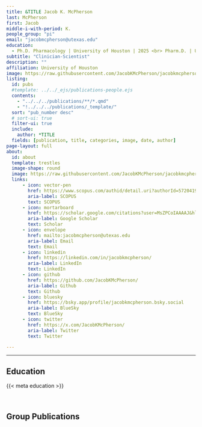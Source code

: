 ```yaml
---
title: &TITLE Jacob K. McPherson
last: McPherson
first: Jacob
middle-i-with-period: K.
people_group: "pi"
email: "jacobmcpherson@utexas.edu"
education:
  - Ph.D. Pharmacology | University of Houston | 2025 <br> Pharm.D. | University of Houston | 2021 <br> B.S. Biological Sciences | University of Texas at Austin | 2015 <br>
subtitle: "Clinician-Scientist"
description: ""
affiliation: University of Houston
image: https://raw.githubusercontent.com/JacobKMcPherson/jacobkmcpherson.github.io/refs/heads/main/profile.svg
listing:
  id: pubs
  #template: ../../_ejs/publications-people.ejs 
  contents: 
    - "../../../publications/**/*.qmd"
    - "!../../../publications/_template/"
  sort: "pub_number desc"
  # sort-ui: true
  filter-ui: true
  include:
    author: *TITLE
  fields: [publication, title, categories, image, date, author]
page-layout: full
about: 
  id: about
  template: trestles
  image-shape: round
  image: https://raw.githubusercontent.com/JacobKMcPherson/jacobkmcpherson.github.io/refs/heads/main/profile.svg
  links:
      - icon: vector-pen
        href: https://www.scopus.com/authid/detail.uri?authorId=57204192355
        aria-label: SCOPUS
        text: SCOPUS
      - icon: mortarboard
        href: https://scholar.google.com/citations?user=MsZPCoIAAAAJ&hl=en
        aria-label: Google Scholar
        text: Scholar
      - icon: envelope
        href: mailto:jacobmcpherson@utexas.edu
        aria-label: Email
        text: Email
      - icon: linkedin
        href: https://linkedin.com/in/jacobkmcpherson/
        aria-label: LinkedIn
        text: LinkedIn
      - icon: github
        href: https://github.com/JacobKMcPherson/
        aria-label: Github
        text: Github
      - icon: bluesky
        href: https://bsky.app/profile/jacobkmcpherson.bsky.social
        aria-label: BlueSky
        text: BlueSky
      - icon: twitter
        href: https://x.com/JacobKMcPherson/
        aria-label: Twitter
        text: Twitter

---
```


<hr>


:::{#about}
## Education
{{< meta education >}}

<br>


:::
## Group Publications

:::{#pubs}
:::
